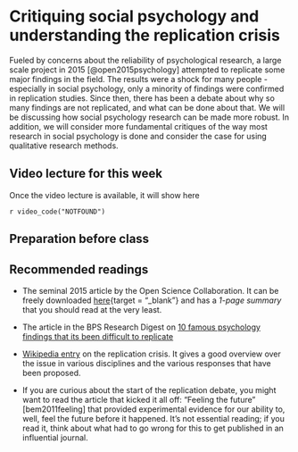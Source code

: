 # Critiquing social psychology and understanding the replication crisis

Fueled by concerns about the reliability of psychological research, a large scale project in 2015 [@open2015psychology] 
attempted to replicate some major findings in the field. The results were a shock for many people - especially in social
psychology, only a minority of findings were confirmed in replication studies. Since then, there has been a debate about
why so many findings are not replicated, and what can be done about that. We will be discussing how social psychology 
research can be made more robust. In addition, we will consider more fundamental critiques of the way most research
in social psychology is done and consider the case for using qualitative research methods.


## Video lecture for this week

Once the video lecture is available, it will show here

`r video_code("NOTFOUND")`


## Preparation before class



## Recommended readings

* The seminal 2015 article by the Open Science Collaboration. It can be freely downloaded [here](http://cbcd.bbk.ac.uk/sites/default/files/cbcd/files/interlearn/Open%20Science%2015%20replicability%20science%20paper.pdf){target = "_blank"} and has a *1-page summary* that you should read at the very least.

* The article in the BPS Research Digest on [10 famous psychology findings that its been difficult to replicate ](https://digest.bps.org.uk/2016/09/16/ten-famous-psychology-findings-that-its-been-difficult-to-replicate/){target="_blank"}
  

* [Wikipedia entry](https://en.wikipedia.org/wiki/Replication_crisislocation){target="_blank"} on the replication crisis. It gives a good overview over the issue in various disciplines and the various responses that have been proposed. 

* If you are curious about the start of the replication debate, you might want to read the article that kicked it all off: "Feeling the future" [bem2011feeling] that provided experimental evidence for our ability to, well, feel the future before it happened. It's not essential reading; if you read it, think about what had to go wrong for this to get published in an influential journal.


